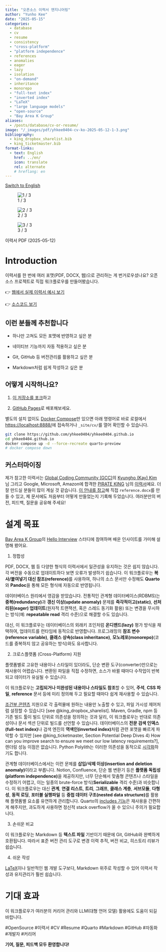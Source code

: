 ```yaml
---
title: "오픈소스 이력서 엔지니어링"
author: "Yunho Kee"
date: "2025-05-15"
categories:
  - database
  - cv
  - resume
  - consistency
  - "cross-platform"
  - "platform independence"
  - references
  - anomalies
  - eager
  - lazy
  - isolation
  - "on-demand"
  - inheritance
  - monorepo
  - "full-text index"
  - "inverted index"
  - "LaTeX"
  - "large language models"
  - "open-source"
  - "Bay Area K Group"
aliases:
  - /posts/database/cv-or-resume/
image: "/_images/pdf/yhkee0404-cv-ko-2025-05-12-1-3.png"
bibliography:
  - king_dropbox_sharelist.bib
  - king_ticketmaster.bib
format-links:
  - text: English
    href: ../en/
    icon: translate
    rel: alternate
    # hreflang: en
---
```


:::::{.quarto-about-jolla}

::::{.about-entity}

:::{.about-links}

```{=html}
<a href="../en/" class="about-link" rel="alternate" hreflang="en">
  <i class="bi bi-translate"></i><span class="about-link-text">Switch to English</span>
</a>
```

:::

::::

:::::

:::{#fig-cv-or-resume-ko layout-ncol=3}
![1 / 3]({{< meta image >}}){group="fig-cv-or-resume-ko" fig-alt="A photo of page 1 of 3 of the CV."}


![2 / 3](/_images/pdf/yhkee0404-cv-ko-2025-05-12-2-3.png){group="fig-cv-or-resume-ko" fig-alt="A photo of page 2 of 3 of the CV."}


![3 / 3](/_images/pdf/yhkee0404-cv-ko-2025-05-12-3-3.png){style="padding-right:20px;" group="fig-cv-or-resume-ko" fig-alt="A photo of page 3 of 3 of the CV."}

이력서 PDF (2025-05-12)
:::

# Introduction

이력서를 한 번에 여러 포맷(PDF, DOCX, 웹)으로 관리하는 게 번거로우셨나요?
오픈소스 프로젝트로 직접 워크플로우를 만들어봤습니다.

👉 [웹에서 실제 이력서 예시 보기](https://yhkee0404.github.io/cv/)

👉 [소스코드 보기](https://github.com/yhkee0404/yhkee0404.github.io/blob/main/cv/ko/index.qmd)

## 이런 분들께 추천합니다

- 하나만 고쳐도 모든 포맷에 반영하고 싶은 분

- 네이티브 기능까지 자동 적용하고 싶은 분

- Git, GitHub 등 버전관리를 활용하고 싶은 분

- Markdown처럼 쉽게 작성하고 싶은 분

## 어떻게 시작하나요?

1. [이 저장소를 포크](https://github.com/yhkee0404/yhkee0404.github.io/fork)하고

2. [GitHub Pages](https://quarto.org/docs/publishing/github-pages.html#source-branch)로 배포해보세요.

별도의 설치 없이도 [Docker Compose](https://docs.docker.com/compose/install/)만 있으면
아래 명령어로 바로 로컬에서 <https://localhost:8888/>에 접속하거나 `_site/cv/`를 열어 확인할 수 있습니다.

```sh
git clone https://github.com/yhkee0404/yhkee0404.github.io
cd yhkee0404.github.io
docker compose up -d --force-recreate quarto-preview
# docker compose down
```

## 커스터마이징

제가 참고한 이력서는 [Global Coding Community (GCC)](https://lnkd.in/gf5b-e26)의 [Kyungho (Kay) Kim](https://www.linkedin.com/in/kaykim30/) 님 그리고 Google, Microsoft, Amazon에 합격한 [PIRATE KING](https://www.linkedin.com/in/pirateking/) 님의 [이력서](https://www.piratekingdom.com/resume)예요.
더 잘 만드실 분들이 많이 계실 것 같습니다.
[이 안내를 참고](https://quarto.org/docs/output-formats/ms-word-templates.html)해 직접 `reference.docx`를 만들 수 있고,
제 문서에도 처음부터 어떻게 만들었는지 기록해 두었습니다.
여러분만의 버전, 피드백, 질문을 공유해 주세요!

# 설계 목표

[Bay Area K Group](https://www.linkedin.com/company/bay-area-k-group/)의 [Hello Interview](https://www.youtube.com/@hello_interview) 스터디에 참여하며 배운 인사이트를 가미해 설명해 봤어요.

1. 정합성

PDF, DOCX, 웹 등 다양한 형식의 이력서에서 일관성을 유지하는 것은 쉽지 않습니다.
각 버전을 수동으로 업데이트하다 보면 오류가 발생하기 쉽습니다.
이 워크플로우는 **복사/붙여넣기 대신 참조(reference)**를 사용하여, 하나의 소스 문서만 수정해도 **Quarto**와 **Pandoc**을 통해 모든 형식에 자동으로 반영됩니다.

데이터베이스 원리에서 영감을 받았습니다.
전통적인 관계형 데이터베이스(RDBMS)는 **중복(redundancy)**과 **갱신 이상(update anomaly)** 문제를
**즉각적이고(static)**, **선처리된(eager) 업데이트**(원자적 트랜잭션, 혹은 스레드 동기화 활용) 또는
변경을 무시하는 방식(예: **repeatable read** 격리 수준)으로 해결할 수도 있습니다.

대신, 이 워크플로우는 데이터베이스의 외래키 조인처럼 **온디맨드(lazy)** 평가 방식을 채택하여,
업데이트를 런타임에 동적으로 반영합니다.
프로그래밍의 **참조 변수(reference variable)**, **클래스 상속(class inheritance)**,
**모노레포(monorepo)**(코드를 중복하지 않고 공유하는 방식)와도 유사합니다.

2. 크로스플랫폼 (Cross-Platform) 지원

플랫폼별로 고유한 내용이나 스타일이 있더라도, 단순 변환 도구(converter)만으로는 재사용이 어렵습니다.
변환된 파일을 직접 수정하면, 소스가 바뀔 때마다 수작업이 반복되고 데이터가 유실될 수 있습니다.

이 워크플로우는 **고립되거나 미완성된 내용이나 스타일도 참조**할 수 있어,
**주석**, **CSS 파일**, **reference** 문서 등에 미리 정의해 두고 필요할 때마다 쉽게 재사용할 수 있습니다.

[조건부 콘텐츠](https://quarto.org/docs/authoring/conditional.html) 지원으로 각 출력물에 원하는 내용만 노출할 수 있고, 파일 가시성 제어처럼 설정할 수 있습니다 [see @king_dropbox_sharelist].
Maven, Gradle, npm 등 기존 빌드 툴이 빌드 단위로 의존성을 정의하는 것과 달리,
이 워크플로우는 반대로 의존성이나 문서 섹션 단위로 빌드를 선언할 수 있습니다.
데이터베이스의 **전문 검색 인덱스(full-text index)**나 검색 엔진의 **역색인(inverted index)**처럼
관련 포맷을 빠르게 파악할 수 있지만 [see @king_ticketmaster, Section Potential Deep Dives 4) How can you improve search to ensure we meet our low latency requirements?], 렌더링 성능 이점은 없습니다.
Python Polylith는 이러한 의존성을 동적으로 [시각화](https://davidvujic.blogspot.com/2024/02/python-monorepo-visualization.html)하기도 합니다.

관계형 데이터베이스에서는 이런 문제를 **삽입/삭제 이상(insertion and deletion anomaly)**이라고 부릅니다.
Notion, Confluence, 단순 웹 변환기 등은 **플랫폼 독립성(platform independence)**을 제공하지만,
너무 단순해서 맞춤형 콘텐츠나 스타일을 수정하기 어렵고,
이는 일종의 brute-force 방식(**Serializable** 격리 수준)과 비슷합니다.
이 워크플로우는 대신 **관계**, **연결 리스트**, **트리**, **그래프**, **클래스 계층**, **서브모듈**, **다형성**, **동적 로딩**, **포터블 실행파일** 등
**중첩 데이터 구조(nested data structure)**를 활용해 플랫폼별 요소를 유연하게 관리합니다.
Quarto의 [includes 기능](https://quarto.org/docs/authoring/includes.html)은 재사용을 간편하게 해주지만,
과도하게 사용하면 정신적 stack overflow가 올 수 있으니 주의가 필요합니다.

3. 손쉬운 비교

이 워크플로우는 Markdown 등 **텍스트 파일** 기반이기 때문에 Git, GitHub와 완벽하게 호환됩니다.
따라서 표준 버전 관리 도구로 변경 이력 추적, 버전 비교, 히스토리 리뷰가 쉽습니다.

4. 쉬운 작성

[LaTeX](https://github.com/schochastics/modern2-cv/blob/main/_extensions/modern2-cv/template.tex)이나
일반적인 웹 개발 도구보다, Markdown 위주로 작성할 수 있어
이력서 작성과 유지관리가 훨씬 쉽습니다.

# 기대 효과

이 워크플로우가 여러분의 커리어 관리와 LLM(대형 언어 모델) 활용에도 도움이 되길 바랍니다.

#OpenSource #이력서 #CV #Resume #Quarto #Markdown #GitHub #자동화 #개발자 #커리어

**기여, 질문, 피드백 모두 환영합니다!**